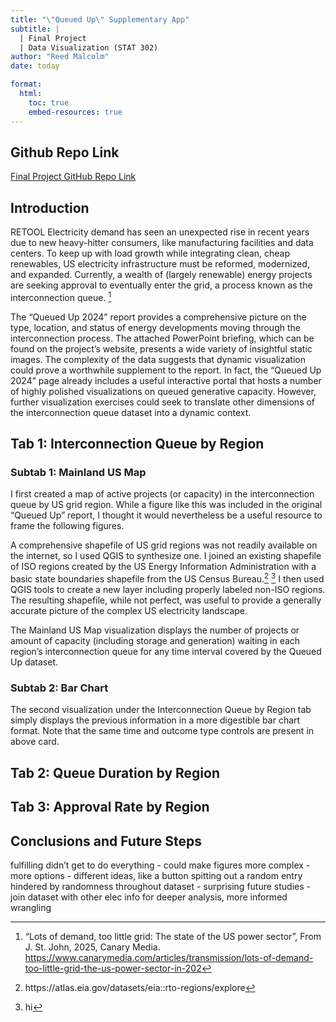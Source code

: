 ```yaml
---
title: "\"Queued Up\" Supplementary App"
subtitle: |
  | Final Project 
  | Data Visualization (STAT 302)
author: "Reed Malcolm"
date: today

format:
  html:
    toc: true
    embed-resources: true
---
```


::: {.callout-tip icon="false"}
## Github Repo Link


[Final Project GitHub Repo Link](https://github.com/malcor21/stat-302-final.git)
:::

## Introduction

RETOOL
Electricity demand has seen an unexpected rise in recent years due to new heavy-hitter
consumers, like manufacturing facilities and data centers. To keep up with load growth
while integrating clean, cheap renewables, US electricity infrastructure must be reformed,
modernized, and expanded. Currently, a wealth of (largely renewable) energy projects are 
seeking approval to eventually enter the grid, a process known as the interconnection
queue. [^1]

The "Queued Up 2024" report provides a comprehensive picture on the type, location,
and status of energy developments moving through the interconnection process. The
attached PowerPoint briefing, which can be found on the project's website, presents
a wide variety of insightful static images. The complexity of the data
suggests that dynamic visualization could prove a worthwhile supplement to the report.
In fact, the "Queued Up 2024" page already includes a useful interactive
portal that hosts a number of highly polished visualizations on queued generative capacity.
However, further visualization exercises could seek to translate other dimensions
of the interconnection queue dataset into a dynamic context.

[^1]: "Lots of demand, too little grid: The state of the US power sector", From J. St. John, 2025, Canary Media. <https://www.canarymedia.com/articles/transmission/lots-of-demand-too-little-grid-the-us-power-sector-in-202>

## Tab 1: Interconnection Queue by Region

### Subtab 1: Mainland US Map

I first created a map of active projects (or capacity) in the interconnection queue
by US grid region. While a figure like this was included in the original "Queued Up"
report, I thought it would nevertheless be a useful resource to frame the following
figures. 

A comprehensive shapefile of US grid regions was not readily available on the internet,
so I used QGIS to synthesize one. I joined an existing shapefile of ISO regions
created by the US Energy Information Administration with a basic state boundaries
shapefile from the US Census Bureau.[^2] [^3] I then used QGIS tools to create a new layer
including properly labeled non-ISO regions. The resulting shapefile, while not perfect,
was useful to provide a generally accurate picture of the complex US electricity
landscape.

The Mainland US Map visualization displays the number of projects or amount of
capacity (including storage and generation) waiting in each region's interconnection
queue for any time interval covered by the Queued Up dataset. 

[^2]: https://atlas.eia.gov/datasets/eia::rto-regions/explore

[^3]: hi

### Subtab 2: Bar Chart

The second visualization under the Interconnection Queue by Region tab simply
displays the previous information in a more digestible bar chart format. Note that
the same time and outcome type controls are present in above card.

## Tab 2: Queue Duration by Region




## Tab 3: Approval Rate by Region








## Conclusions and Future Steps



fulfilling
didn't get to do everything
- could make figures more complex - more options
- different ideas, like a button spitting out a random entry
hindered by randomness throughout dataset - surprising
future studies - join dataset with other elec info for deeper analysis, more informed wrangling
